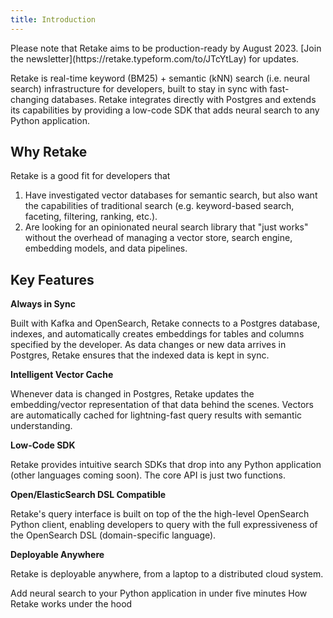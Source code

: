 ```yaml
---
title: Introduction
---
```


<Info>
  Please note that Retake aims to be production-ready by August 2023. [Join the
  newsletter](https://retake.typeform.com/to/JTcYtLay) for updates.
</Info>

Retake is real-time keyword (BM25) + semantic (kNN) search (i.e. neural search) infrastructure for developers,
built to stay in sync with fast-changing databases. Retake integrates directly with Postgres and extends
its capabilities by providing a low-code SDK that adds neural search to any Python application.

## Why Retake

Retake is a good fit for developers that

1. Have investigated vector databases for semantic search, but also want the capabilities of traditional search
   (e.g. keyword-based search, faceting, filtering, ranking, etc.).
2. Are looking for an opinionated neural search library that "just works" without the overhead of managing a vector store,
   search engine, embedding models, and data pipelines.

## Key Features

**Always in Sync**

Built with Kafka and OpenSearch, Retake connects to a Postgres database, indexes, and automatically creates embeddings
for tables and columns specified by the developer. As data changes or new data arrives in Postgres, Retake ensures that
the indexed data is kept in sync.

**Intelligent Vector Cache**

Whenever data is changed in Postgres, Retake updates the embedding/vector representation of that data behind the scenes.
Vectors are automatically cached for lightning-fast query results with semantic understanding.

**Low-Code SDK**

Retake provides intuitive search SDKs that drop into any Python application (other languages coming soon).
The core API is just two functions.

**Open/ElasticSearch DSL Compatible**

Retake's query interface is built on top of the the high-level OpenSearch Python client, enabling developers
to query with the full expressiveness of the OpenSearch DSL (domain-specific language).

**Deployable Anywhere**

Retake is deployable anywhere, from a laptop to a distributed cloud system.

<CardGroup cols={2}>
  <Card title="Quick Start" icon="circle-play" href="/quickstart">
    Add neural search to your Python application in under five minutes
  </Card>
  <Card title="Architecture" icon="circle-play" href="/architecture">
    How Retake works under the hood
  </Card>
</CardGroup>
